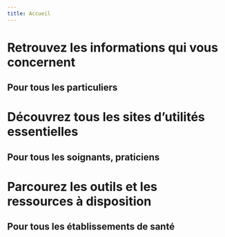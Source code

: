 ```yaml
---
title: Accueil
---
```



<Content>
  <TargetCards/>
</Content>

<Content id="patient">

  # Retrouvez les informations qui vous concernent
  ## Pour tous les particuliers

  <PatientCards />

</Content>

<Content id="praticien">

  # Découvrez tous les sites d’utilités essentielles
  ## Pour tous les soignants, praticiens

  <ProfessionalCards />

</Content>

<Content id="etablissement">

  # Parcourez les outils et les ressources à disposition
  ## Pour tous les établissements de santé

  <EstablishmentsCards />

</Content>

